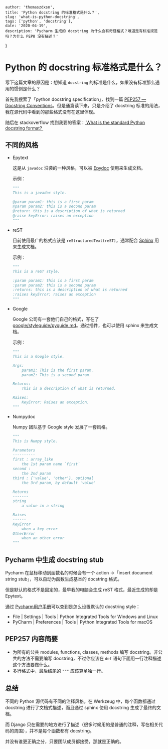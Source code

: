     author: 'thomaszdxsn',
    title: 'Python docstring 的标准格式是什么？',
    slug: 'what-is-python-docstring',
    tags: ['python', 'docstring'],
    date: '2020-04-19',
    description: 'Pycharm 生成的 docstring 为什么会有奇怪格式？难道是有标准规范吗？为什么 PEP8 没有描述？'
}

# Python 的 docstring 标准格式是什么？

写下这篇文章的原因是：想知道 `docstring` 的标准是什么，如果没有标准那么通用的惯例是什么？

首先我搜索了「python docstring specification」，找到一篇 [PEP257 — Docstring Conventions](https://www.python.org/dev/peps/pep-0257/ "PEP257")。但是通篇读下来，只是介绍了 docstring 标准的用法，我在源代码中看到的那些格式没有在这里体现。

随后在 stackoverflow 找到我要的答案：[ What is the standard Python docstring format? ](https://stackoverflow.com/questions/3898572/what-is-the-standard-python-docstring-format "What is the standard Python docstring format? ")

## 不同的风格

- Epytext

	这是从 `javadoc` 沿袭的一种风格，可以被 [Epydoc](http://epydoc.sourceforge.net/ "Epydoc文档") 使用来生成文档。

	示例：

	```python
	"""
	This is a javadoc style.

	@param param1: this is a first param
	@param param2: this is a second param
	@return: this is a description of what is returned
	@raise keyError: raises an exception
	"""
	```

- reST

	目前使用最广的格式应该是 `reStructuredText(reST)`，通常配合 [Sphinx](http://sphinx-doc.org/) 用来生成文档。

	示例：

	```python
	"""
	This is a reST style.

	:param param1: this is a first param
	:param param2: this is a second param
	:returns: this is a description of what is returned
	:raises keyError: raises an exception
	"""
	```

- Google

	Google 公司有一套他们自己的格式，写在了[google/styleguide/pyguide.md](https://github.com/google/styleguide/blob/gh-pages/pyguide.md#38-comments-and-docstrings)。通过插件，也可以使用 sphinx 来生成文档。

	示例：

	```python
	"""
	This is a Google style.

	Args:
		param1: This is the first param.
		param2: This is a second param.

	Returns:
		This is a description of what is returned.

	Raises:
		KeyError: Raises an exception.
	"""
	```

- Numpydoc

	Numpy 团队基于 Google style 发展了一套风格。

	```python
	"""
	This is Numpy style.

	Parameters
	----------
	first : array_like
		the 1st param name `first`
	second :
		the 2nd param
	third : {'value', 'other'}, optional
		the 3rd param, by default 'value'

	Returns
	-------
	string
		a value in a string

	Raises
	------
	KeyError
		when a key error
	OtherError
		when an other error
	"""
	```

## Pycharm 中生成 docstring stub

Pycharm 在鼠标移动到函数名的时候会有一个 action -\>「insert document string stub」，可以自动为函数生成基本的 docstring 格式。

但是默认的格式不是固定的，最早我的电脑会生成 reST 格式，最近生成的却是 Epytext。

通过 [Pycharm用户手册](https://www.jetbrains.com/help/pycharm/settings-tools-python-integrated-tools.html)可以查到是怎么设置默认的 docstring style：

- File | Settings | Tools | Python Integrated Tools for Windows and Linux
- PyCharm | Preferences | Tools | Python Integrated Tools for macOS

## PEP257 内容简要

- 为所有的公共 modules, functions, classes, methods 编写 docstring。非公共的方法不需要编写 docstring，不过你应该在 `def` 语句下面用一行注释描述这个方法要做什么。
- 多行格式中，最后结尾的 `"""` 应该算单独一行。

## 总结

不同的 Python 源代码有不同的注释风格。在 Werkzeug 中，每个函数都通过 docstring 进行了文档式描述，而且通过 sphinx 使用 docstring 生成了最终的文档。

而 Django 只在需要的地方进行了描述（很多时候用的是普通的注释，写在相关代码的周围），并不是每个函数都有 docstring。

并没有谁更正确之分，只要团队成员都接受，那就是正确的。

